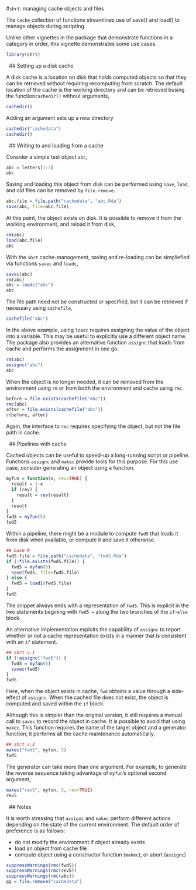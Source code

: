#`shrt`: managing cache objects and files

The `cache` collection of functions streamlines use of save() and load() to manage objects during scripting. 

Unlike other vignettes in the package that demonstrate functions in a category in order, this vignette demonstrates some use cases.

```r
library(shrt)
```




&nbsp;
## Setting up a disk cache

A disk cache is a location on disk that holds computed objects so that they can be retrieved without requiring recomputing from scratch. The default location of the cache is the working directory and can be retrieved busing the function`cachedir()` without arguments,

```r
cachedir()
```

Adding an argument sets up a new directory

```r
cachedir("cachedata")
cachedir()
```




&nbsp;
## Writing to and loading from a cache

Consider a simple test object `abc`,

```r
abc = letters[1:3]
abc
```

Saving and loading this object from disk can be performed using `save`, `load`, and old files can be removed by `file.remove`.

```r
abc.file = file.path("cachedata", "abc.Rda")
save(abc, file=abc.file)
```

At this point, the object exists on disk. It is possible to remove it from the working environment, and reload it from disk,

```r
rm(abc)
load(abc.file)
abc
```

With the `shrt` cache-management, saving and re-loading can be simpliefied via functions `savec` and `loadc`, 

```r
savec(abc)
rm(abc)
abc = loadc("abc")
abc
```

The file path need not be constructed or specified, but it can be retrieved if necessary using `cachefile`,

```r
cachefile("abc")
```

In the above example, using `loadc` requires assigning the value of the object into a variable. This may be useful to explicitly use a different object name. The package also provides an alternative function `assignc` that loads from cache and performs the assignment in one go.

```r
rm(abc)
assignc("abc")
abc
```

When the object is no longer needed, it can be removed from the environment using `rm` or from botth the environment and cache using `rmc`.

```r
before = file.exists(cachefile("abc"))
rmc(abc)
after = file.exists(cachefile("abc"))
c(before, after)
```

Again, the interface to `rmc` requires specifying the object, but not the file path in cache.




&nbsp;
## Pipelines with cache

Cached objects can be useful to speed-up a long-running script or pipeline. Functions `assignc` and `makec` provide tools for this purpose. For this use case, consider generating an object using a function.

```r
myfun = function(x, rev=TRUE) {
  result = 1:x
  if (rev) {
    result = rev(result)
  }
  result
}
fwd5 = myfun(5)
fwd5
```

Within a pipeline, there might be a module to compute `fwd5` that loads it from disk when available, or compute it and save it otherwise.

```r
## base R
fwd5.file = file.path("cachedata", "fwd5.Rda")
if (!file.exists(fwd5.file)) {
  fwd5 = myfun(5)
  save(fwd5, file=fwd5.file)
} else {
  fwd5 = load1(fwd5.file)
}
fwd5
```

The snippet always ends with a representation of `fwd5`. This is explicit in the two statements begining with `fwd5 =` along the two branches of the `if`-`else` block.

An alternative implementation exploits the capability of `assignc` to report whether or not a cache representation exists in a manner that is consistent with an `if` statement.

```r
## shrt v.1
if (!assignc("fwd5")) {
  fwd5 = myfun(5)
  savec(fwd5)
}
fwd5
```

Here, when the object exists in cache, `fwd` obtains a value through a side-effect of `assignc`. When the cached file does not exist, the object is computed and saved within the `if` block.

Although this is simpler than the original version, it still requires a manual call to `savec` to record the object in cache. It is possible to avoid that using `makec`. This function requires the name of the target object and a generator function; it performs all the cache maintenance automatically.

```r
## shrt v.2
makec("fwd5", myfun, 5)
fwd5
```

The generator can take more than one argument. For example, to generate the reverse sequence taking advantage of `myfun`'s optional second argument,

```r
makec("rev5", myfun, 5, rev=TRUE)
rev5
```




&nbsp;
## Notes

It is worth stressing that `assignc` and `makec` perform different actions depending on the state of the current environment. The default order of preference is as follows:

 - do not modify the environment if object already exists
 - load an object from cache file
 - compute object using a constructor function (`makec`), or abort (`assignc`)





```r
suppressWarnings(rmc(fwd5))
suppressWarnings(rmc(rev5))
suppressWarnings(rmc(abc))
qq = file.remove("cachedata")
```

